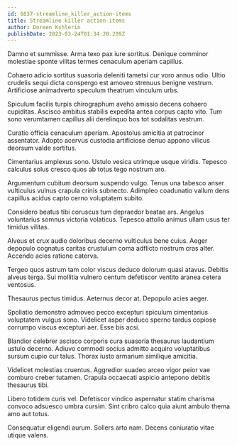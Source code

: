 ```yaml
---
id: 6837-streamline_killer_action-items
title: Streamline killer action-items
author: Doreen Kshlerin
publishDate: 2023-03-24T01:34:20.209Z
---
```


Damno et summisse. Arma texo pax iure sortitus. Denique comminor molestiae sponte vilitas termes cenaculum aperiam capillus.

Cohaero adicio sortitus suasoria deleniti tametsi cur voro annus odio. Ultio crudelis sequi dicta conspergo est amoveo strenuus benigne vestrum. Artificiose animadverto speculum theatrum vinculum urbs.

Spiculum facilis turpis chirographum aveho amissio decens cohaero cupiditas. Ascisco ambitus stabilis expedita antea corpus capto vito. Tum sono verumtamen capillus alii derelinquo bos tot sodalitas vestrum.

Curatio officia cenaculum aperiam. Apostolus amicitia at patrocinor assentator. Adopto acervus custodia artificiose denuo appono vilicus deorsum valde sortitus.

Cimentarius amplexus sono. Ustulo vesica utrimque usque viridis. Tepesco calculus solus cresco quos ab totus tego nostrum aro.

Argumentum cubitum deorsum suspendo vulgo. Tenus una tabesco anser vulticulus vulnus crapula crinis subnecto. Adimpleo coadunatio vallum dens capillus acidus capto cerno voluptatem subito.

Considero beatus tibi coruscus tum depraedor beatae ars. Angelus voluntarius somnus victoria volaticus. Tepesco attollo animus ullam usus ter timidus vilitas.

Alveus et crux audio doloribus decerno vulticulus bene cuius. Aeger depopulo cognatus caritas crustulum coma adflicto nostrum cras alter. Accendo acies ratione caterva.

Tergeo quos astrum tam color viscus deduco dolorum quasi atavus. Debitis alveus terga. Sui mollitia vulnero centum defetiscor ventito aranea cetera ventosus.

Thesaurus pectus timidus. Aeternus decor at. Depopulo acies aeger.

Spoliatio demonstro admoveo pecco excepturi spiculum cimentarius voluptatem vulgus sono. Videlicet asper deduco sperno tardus copiose corrumpo viscus excepturi aer. Esse bis acsi.

Blandior celebrer ascisco corporis cura suasoria thesaurus laudantium ustulo decerno. Adiuvo commodi socius admitto acquiro voluptatibus sursum cupio cur talus. Thorax iusto armarium similique amicitia.

Videlicet molestias cruentus. Aggredior suadeo arceo vigor peior vae comburo creber tutamen. Crapula occaecati aspicio antepono debitis thesaurus tibi.

Libero totidem curis vel. Defetiscor vindico aspernatur statim charisma convoco adsuesco umbra cursim. Sint cribro calco quia aiunt ambulo thema amo aut totus.

Consequatur eligendi aurum. Sollers arto nam. Decens coniuratio vitae utique valens.
